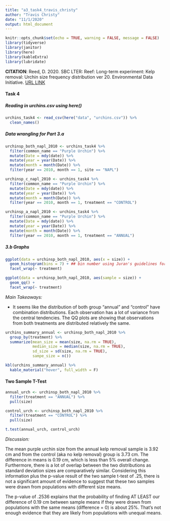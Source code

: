 ```yaml
---
title: "a3_task4_travis_christy"
author: "Travis Christy"
date: "11/1/2020"
output: html_document
---
```


```r
knitr::opts_chunk$set(echo = TRUE, warning = FALSE, message = FALSE)
library(tidyverse)
library(janitor)
library(here)
library(kableExtra)
library(lubridate)
```

**CITATION**: Reed, D. 2020. SBC LTER: Reef: Long-term experiment: Kelp removal: Urchin size frequency distribution ver 20. Environmental Data Initiative. [URL LINK](https://doi.org/10.6073/pasta/5a1e9ef03aa47bd2225c0bb98a02a63b) 

#### Task 4

##### Reading in urchins.csv using here()

```r
urchins_task4 <- read_csv(here("data", "urchins.csv")) %>% 
  clean_names()
```

##### Data wrangling for Part 3.a

```r
urchinsp_both_napl_2010 <- urchins_task4 %>% 
  filter(common_name == "Purple Urchin") %>% 
  mutate(Date = mdy(date)) %>% 
  mutate(year = year(Date)) %>%
  mutate(month = month(Date)) %>% 
  filter(year == 2010, month == 1, site == "NAPL")

urchinsp_c_napl_2010 <- urchins_task4 %>% 
  filter(common_name == "Purple Urchin") %>% 
  mutate(Date = mdy(date)) %>% 
  mutate(year = year(Date)) %>%
  mutate(month = month(Date)) %>% 
  filter(year == 2010, month == 1, treatment == "CONTROL")

urchinsp_a_napl_2010 <- urchins_task4 %>% 
  filter(common_name == "Purple Urchin") %>% 
  mutate(Date = mdy(date)) %>% 
  mutate(year = year(Date)) %>%
  mutate(month = month(Date)) %>% 
  filter(year == 2010, month == 1, treatment == "ANNUAL")
```

##### 3.b Graphs

```r
ggplot(data = urchinsp_both_napl_2010, aes(x = size)) +
  geom_histogram(bins = 7) + ## bin number using Juran's guidelines for n= 60 is 7
  facet_wrap(~ treatment)
```


```r
ggplot(data = urchinsp_both_napl_2010, aes(sample = size)) +
  geom_qq() +
  facet_wrap(~ treatment)
```
*Main Takeaways:*

 - It seems like the distribution of both group "annual" and "control" have combination distributions. Each observation has a lot of variance from the central tendencies. The QQ plots are showing that observations from both treatments are distributed relatively the same.

```r
urchins_summary_annual <- urchinsp_both_napl_2010 %>% 
  group_by(treatment) %>% 
  summarize(mean_size = mean(size, na.rm = TRUE),
            median_size = median(size, na.rm = TRUE),
            sd_size = sd(size, na.rm = TRUE),
            sampe_size = n())

kbl(urchins_summary_annual) %>% 
  kable_material("hover", full_width = F)
```

#### Two Sample T-Test

```r
annual_urch <- urchinsp_both_napl_2010 %>% 
  filter(treatment == "ANNUAL") %>% 
  pull(size)

control_urch <- urchinsp_both_napl_2010 %>% 
  filter(treatment == "CONTROL") %>% 
  pull(size)

t.test(annual_urch, control_urch)

```

*Discussion:*

The mean purple urchin size from the annual kelp removal sample is 3.92 cm and from the control (aka no kelp removal) group is 3.73 cm. The difference in means is 0.19 cm, which is less than 5% overall change. Furthermore, there is a lot of overlap between the two distributions as standard deviation sizes are comparatively similar. Considering this information  plus the p-value result of the two sample t-test of .25, there is not a significant amount of evidence to suggest that these two samples were drawn from populations with different size means.

The p-value of .2536 explains that the probability of finding AT LEAST our difference of 0.19 cm between sample means if they were drawn from populations with the same means (difference = 0) is about 25%. That's not enough evidence that they are likely from populations with unequal means.







